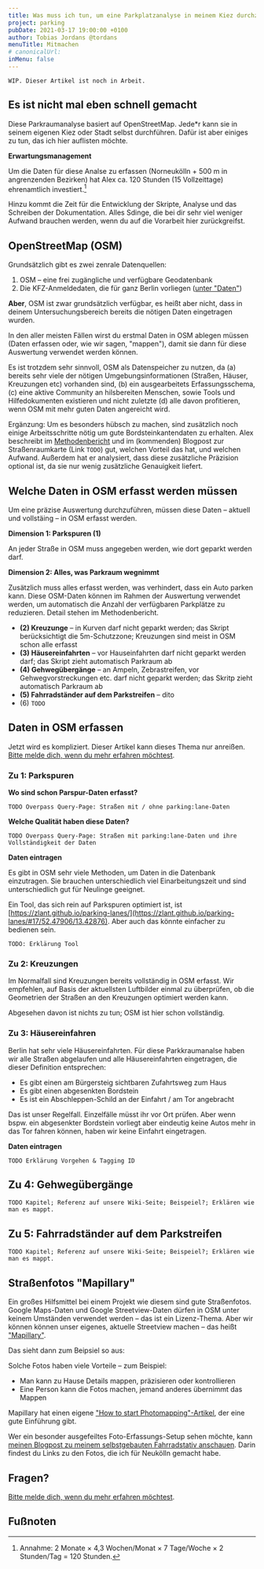 ```yaml
---
title: Was muss ich tun, um eine Parkplatzanalyse in meinem Kiez durchzuführen.
project: parking
pubDate: 2021-03-17 19:00:00 +0100
author: Tobias Jordans @tordans
menuTitle: Mitmachen
# canonicalUrl:
inMenu: false
---
```



<Notice colorName="bg-red-200" className="mb-12">

`WIP. Dieser Artikel ist noch in Arbeit.`

</Notice>

## Es ist nicht mal eben schnell gemacht

Diese Parkraumanalyse basiert auf OpenStreetMap.
Jede\*r kann sie in seinem eigenen Kiez oder Stadt selbst durchführen.
Dafür ist aber einiges zu tun, das ich hier auflisten möchte.

**Erwartungsmanagement**

Um die Daten für diese Analse zu erfassen (Norneukölln + 500 m in angrenzenden Bezirken) hat Alex ca. 120 Stunden (15 Vollzeittage) ehrenamtlich investiert.[^1]

Hinzu kommt die Zeit für die Entwicklung der Skripte, Analyse und das Schreiben der Dokumentation. Alles Sdinge, die bei dir sehr viel weniger Aufwand brauchen werden, wenn du auf die Vorarbeit hier zurückgreifst.

[^1]: Annahme: 2 Monate &times; 4,3 Wochen/Monat &times; 7 Tage/Woche &times; 2 Stunden/Tag = 120 Stunden.

## OpenStreetMap (OSM)

Grundsätzlich gibt es zwei zenrale Datenquellen:

1. OSM – eine frei zugängliche und verfügbare Geodatenbank
2. Die KFZ-Anmeldedaten, die für ganz Berlin vorliegen ([unter "Daten"](../parkraumkarte/data#melderechtlich-reg-einwohner-berlin-mit-kfz))

**Aber**, OSM ist zwar grundsätzlich verfügbar, es heißt aber nicht, dass in deinem Untersuchungsbereich bereits die nötigen Daten eingetragen wurden.

In den aller meisten Fällen wirst du erstmal Daten in OSM ablegen müssen (Daten erfassen oder, wie wir sagen, "mappen"), damit sie dann für diese Auswertung verwendet werden können.

Es ist trotzdem sehr sinnvoll, OSM als Datenspeicher zu nutzen, da (a) bereits sehr viele der nötigen Umgebungsinformationen (Straßen, Häuser, Kreuzungen etc) vorhanden sind, (b) ein ausgearbeitets Erfassungsschema, (c) eine aktive Community an hilsbereiten Menschen, sowie Tools und Hilfedokumenten existieren und nicht zuletzte (d) alle davon profitieren, wenn OSM mit mehr guten Daten angereicht wird.

Ergänzung: Um es besonders hübsch zu machen, sind zusätzlich noch einige Arbeitsschritte nötig um gute Bordsteinkantendaten zu erhalten. Alex beschreibt im [Methodenbericht](../report) und
im (kommenden) Blogpost zur Straßenraumkarte (Link `TODO`)
gut, welchen Vorteil das hat, und welchen Aufwand. Außerdem hat er analysiert, dass diese zusätzliche Präzision optional ist, da sie nur wenig zusätzliche Genauigkeit liefert.

## Welche Daten in OSM erfasst werden müssen

Um eine präzise Auswertung durchzuführen, müssen diese Daten – aktuell und vollstäing – in OSM erfasst werden.

**Dimension 1: Parkspuren (1)**

An jeder Straße in OSM muss angegeben werden, wie dort geparkt werden darf.

**Dimension 2: Alles, was Parkraum wegnimmt**

Zusätzlich muss alles erfasst werden, was verhindert, dass ein Auto parken kann. Diese OSM-Daten können im Rahmen der Auswertung verwendet werden, um automatisch die Anzahl der verfügbaren Parkplätze zu reduzieren. Detail stehen im Methodenbericht.

- **(2) Kreuzunge** – in Kurven darf nicht geparkt werden; das Skript berücksichtigt die 5m-Schutzzone; Kreuzungen sind meist in OSM schon alle erfasst
- **(3) Häusereinfahrten** – vor Hauseinfahrten darf nicht geparkt werden darf; das Skript zieht automatisch Parkraum ab
- **(4) Gehwegübergänge** – an Ampeln, Zebrastreifen, vor Gehwegvorstreckungen etc. darf nicht geparkt werden; das Skritp zieht automatisch Parkraum ab
- **(5) Fahrradständer auf dem Parkstreifen** – dito
- (6) `TODO`

## Daten in OSM erfassen

Jetzt wird es kompliziert. Dieser Artikel kann dieses Thema nur anreißen. [Bitte melde dich, wenn du mehr erfahren möchtest](../contact).

### Zu 1: Parkspuren

**Wo sind schon Parspur-Daten erfasst?**

`TODO Overpass Query-Page: Straßen mit / ohne parking:lane-Daten`

**Welche Qualität haben diese Daten?**

`TODO Overpass Query-Page: Straßen mit parking:lane-Daten und ihre Vollständigkeit der Daten`

**Daten eintragen**

Es gibt in OSM sehr viele Methoden, um Daten in die Datenbank einzutragen. Sie brauchen unterschiedlich viel Einarbeitungszeit und sind unterschiedlich gut für Neulinge geeignet.

Ein Tool, das sich rein auf Parkspuren optimiert ist, ist [https://zlant.github.io/parking-lanes/](https://zlant.github.io/parking-lanes/#17/52.47906/13.42876). Aber auch das könnte einfacher zu bedienen sein.

`TODO: Erklärung Tool`

### Zu 2: Kreuzungen

Im Normalfall sind Kreuzungen bereits vollständig in OSM erfasst. Wir empfehlen, auf Basis der aktuellsten Luftbilder einmal zu überprüfen, ob die Geometrien der Straßen an den Kreuzungen optimiert werden kann.

Abgesehen davon ist nichts zu tun; OSM ist hier schon vollständig.

### Zu 3: Häusereinfahren

Berlin hat sehr viele Häusereinfahrten. Für diese Parkkraumanalse haben wir alle Straßen abgelaufen und alle Häusereinfahrten eingetragen, die dieser Definition entsprechen:

- Es gibt einen am Bürgersteig sichtbaren Zufahrtsweg zum Haus
- Es gibt einen abgesenkten Bordstein
- Es ist ein Abschleppen-Schild an der Einfahrt / am Tor angebracht

Das ist unser Regelfall. Einzelfälle müsst ihr vor Ort prüfen. Aber wenn bspw. ein abgesenkter Bordstein vorliegt aber eindeutig keine Autos mehr in das Tor fahren können, haben wir keine Einfahrt eingetragen.

**Daten eintragen**

`TODO Erklärung Vorgehen & Tagging ID`

## Zu 4: Gehwegübergänge

`TODO Kapitel; Referenz auf unsere Wiki-Seite; Beispeiel?; Erklären wie man es mappt.`

## Zu 5: Fahrradständer auf dem Parkstreifen

`TODO Kapitel; Referenz auf unsere Wiki-Seite; Beispeiel?; Erklären wie man es mappt.`

## Straßenfotos "Mapillary"

Ein großes Hilfsmittel bei einem Projekt wie diesem sind gute Straßenfotos. Google Maps-Daten und Google Streetview-Daten dürfen in OSM unter keinem Umständen verwendet werden – das ist ein Lizenz-Thema. Aber wir können können unser eigenes, aktuelle Streetview machen – das heißt ["Mapillary"](https://www.mapillary.com/).

Das sieht dann zum Beipsiel so aus:

<ImageWrapper
  src="https://tordans.github.io/flyingsparks-blog/images-for--openstreetmap-org-user-tordans-diary/2020-12-fahrradstativ/experiment-vor-dem-gesicht-result-1640px.jpeg"
  alt=""
/>

Solche Fotos haben viele Vorteile – zum Beispiel:

- Man kann zu Hause Details mappen, präzisieren oder kontrollieren
- Eine Person kann die Fotos machen, jemand anderes übernimmt das Mappen

Mapillary hat einen eigene ["How to start Photomapping"-Artikel](https://blog.mapillary.com/update/2016/08/26/how-to-start-photo-mapping-mapillary-101.html), der eine gute Einführung gibt.

Wer ein besonder ausgefeiltes Foto-Erfassungs-Setup sehen möchte, kann [meinen Blogpost zu meinem selbstgebauten Fahrradstativ anschauen](https://www.openstreetmap.org/user/tordans/diary/395215). Darin findest du Links zu den Fotos, die ich für Neukölln gemacht habe.

## Fragen?

[Bitte melde dich, wenn du mehr erfahren möchtest](../contact).

## Fußnoten

